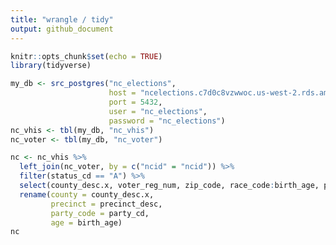 ```yaml
---
title: "wrangle / tidy"
output: github_document
---
```


```r
knitr::opts_chunk$set(echo = TRUE)
library(tidyverse)

my_db <- src_postgres("nc_elections",
                      host = "ncelections.c7d0c8vzwwoc.us-west-2.rds.amazonaws.com", 
                      port = 5432,
                      user = "nc_elections",
                      password = "nc_elections")
nc_vhis <- tbl(my_db, "nc_vhis")
nc_voter <- tbl(my_db, "nc_voter")
```

```r
nc <- nc_vhis %>%
  left_join(nc_voter, by = c("ncid" = "ncid")) %>%
  filter(status_cd == "A") %>%
  select(county_desc.x, voter_reg_num, zip_code, race_code:birth_age, precinct_abbrv:precinct_desc, election_lbl, election_desc) %>%
  rename(county = county_desc.x,
         precinct = precinct_desc,
         party_code = party_cd,
         age = birth_age)
nc
```


